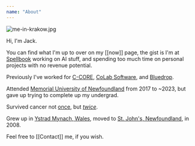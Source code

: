```yaml
---
name: "About"
---
```


<Image src='/asset/me-in-krakow_1738375142216_0.jpg' alt='me-in-krakow.jpg' width={986} height={740} />

Hi, I'm Jack.

You can find what I'm up to over on my [[now]] page, the gist is I'm at [Spellbook](https://www.spellbook.legal/) working on AI stuff, and spending too much time on personal projects with no revenue potential.

Previously I've worked for [C-CORE](https://www.c-core.ca/), [CoLab Software](https://bluedropism.com/), and [Bluedrop](https://www.colabsoftware.com/).

Attended [Memorial University of Newfoundland](https://www.mun.ca/) from 2017 to ~2023, but gave up trying to complete up my undergrad.

Survived cancer not [once](https://www.cbc.ca/news/canada/newfoundland-labrador/teens-cancer-sobeys-childrens-wish-1.4636188), but [_twice_](https://www.instagram.com/jackarthurharrhy/p/CI1WeOKAS68/).

Grew up in [Ystrad Mynach, Wales](https://en.wikipedia.org/wiki/Ystrad_Mynach), moved to [St. John's, Newfoundland](https://en.wikipedia.org/wiki/St._John%27s,_Newfoundland_and_Labrador), in 2008.

Feel free to [[Contact]] me, if you wish.

